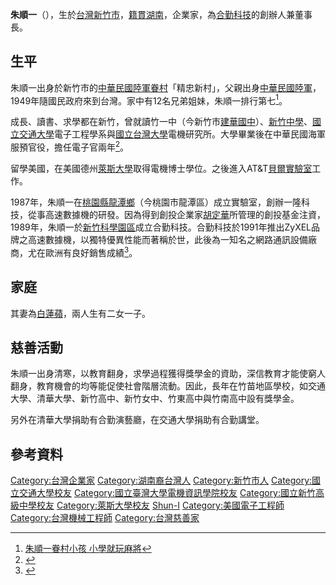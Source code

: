 {{Infobox_officeholder
| name=朱順一
|different name=
| image name=
| sex = 男
| native place =[[湖南省_(中華民國)|湖南]] 
| now=[[合勤科技|合勤科技]]創辦人
| period=
| party=
| date of birth = {{birth_year_and_age|1952}}
| place of birth = {{ROC|臺灣省}}[[新竹縣|新竹縣]][[新竹市_(縣轄市)|新竹市]]
| nationality={{ROC}}
| place of death = 
| spouse = 白蓮蘋
| children = 二女一子
| occupation =[[合勤科技|合勤科技]]董事長
| educate = 
* [[新竹中學|新竹中學]] 
* [[國立交通大學|國立交通大學]]（今[[國立陽明交通大學|國立陽明交通大學]]）電子工程學系
* [[國立臺灣大學|國立臺灣大學]]電機工程學碩士
* [[美國|美國]][[萊斯大學|萊斯大學]]電機博士
| past = 
* [[中華民國海軍|中華民國海軍]]電子官
* 一隆科技創辦人
* [[合勤科技|合勤科技]]創辦人兼董事長
}}

'''朱順一'''（{{bd|1952年||||catIdx=Chu, ShunI }}），生於[[台灣|台灣]][[新竹市|新竹市]]，[[籍貫|籍貫]][[湖南省_(中華民國)|湖南]]，企業家，為[[合勤科技|合勤科技]]的創辦人兼董事長。

==生平==
朱順一出身於新竹市的[[中華民國陸軍|中華民國陸軍]][[眷村|眷村]]「精忠新村」，父親出身[[中華民國陸軍|中華民國陸軍]]，1949年隨國民政府來到台灣。家中有12名兄弟姐妹，朱順一排行第七<ref>[http://www.appledaily.com.tw/appledaily/article/finance/20080707/30725852/ 朱順一眷村小孩 小學就玩麻將]</ref>。

成長、讀書、求學都在新竹，曾就讀竹一中（今新竹市[[新竹市立建華國民中學|建華國中]]）、[[新竹中學|新竹中學]]、[[國立交通大學|國立交通大學]]電子工程學系與[[國立台灣大學|國立台灣大學]]電機研究所。大學畢業後在中華民國海軍服預官役，擔任電子官兩年<ref>{{Cite web |url=http://lov.vac.gov.tw/village/Content.aspx?i=61&c=1 |title=平實眷村人  非凡企業家  |access-date=2015-10-27 |archive-date=2019-06-09 |archive-url=https://web.archive.org/web/20190609091048/http://lov.vac.gov.tw/village/Content.aspx?i=61&c=1 |dead-url=no }}</ref>。

留學美國，在美國德州[[萊斯大學|萊斯大學]]取得電機博士學位。之後進入AT&T[[貝爾實驗室|貝爾實驗室]]工作。

1987年，朱順一在[[桃園市|桃園縣]][[龍潭區_(桃園市)|龍潭鄉]]（今桃園市龍潭區）成立實驗室，創辦一隆科技，從事高速數據機的研發。因為得到創投企業家[[胡定華|胡定華]]所管理的創投基金注資，1989年，朱順一於[[新竹科學園區|新竹科學園區]]成立合勤科技。合勤科技於1991年推出ZyXEL品牌之高速數據機，以獨特優異性能而著稱於世，此後為一知名之網路通訊設備廠商，尤在歐洲有良好銷售成績<ref>{{Cite web |url=http://www.pac.nctu.edu.tw/Alumni/greatAlumni_more.php?id=34 |title=國立交通大學校友聯絡中心介紹朱順一 |access-date=2015-10-27 |archive-date=2016-03-04 |archive-url=https://web.archive.org/web/20160304185123/http://www.pac.nctu.edu.tw/Alumni/greatAlumni_more.php?id=34 |dead-url=no }}</ref>。

==家庭==
其妻為[[白蓮蘋|白蓮蘋]]，兩人生有二女一子。
==慈善活動==
朱順一出身清寒，以教育翻身，求學過程獲得獎學金的資助，深信教育才能使窮人翻身，教育機會的均等能促使社會階層流動。因此，長年在竹苗地區學校，如交通大學、清華大學、新竹高中、新竹女中、竹東高中與竹南高中設有獎學金。

另外在清華大學捐助有合勤演藝廳，在交通大學捐助有合勤講堂。

==參考資料==
{{reflist}}

{{DEFAULTSORT:Chu,Shun-I}}
[[Category:台灣企業家|Category:台灣企業家]]
[[Category:湖南裔台灣人|Category:湖南裔台灣人]]
[[Category:新竹市人|Category:新竹市人]]
[[Category:國立交通大學校友|Category:國立交通大學校友]]
[[Category:國立臺灣大學電機資訊學院校友|Category:國立臺灣大學電機資訊學院校友]]
[[Category:國立新竹高級中學校友|Category:國立新竹高級中學校友]]
[[Category:萊斯大學校友|Category:萊斯大學校友]]
[[Category:朱姓|Shun-I]]
[[Category:美國電子工程師|Category:美國電子工程師]]
[[Category:台灣機械工程師|Category:台灣機械工程師]]
[[Category:台灣慈善家|Category:台灣慈善家]]